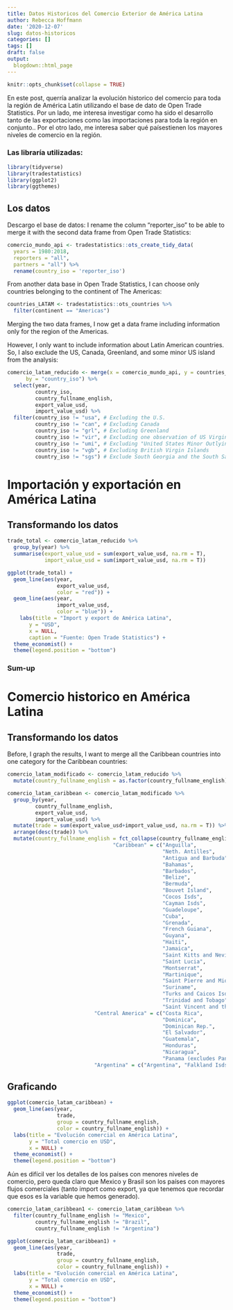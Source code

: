 ```yaml
---
title: Datos Historicos del Comercio Exterior de América Latina
author: Rebecca Hoffmann
date: '2020-12-07'
slug: datos-historicos
categories: []
tags: []
draft: false
output:
  blogdown::html_page
---
```


```r
knitr::opts_chunk$set(collapse = TRUE)
```

En este post, querría analizar la evolución historico del comercio para  toda la región de América Latin utilizando el base de dato de Open Trade Statistics. Por un lado, me interesa investigar como ha sido el desarrollo tanto de las exportaciones como las importaciones para toda la región en conjunto.. Por el otro lado, me interesa saber qué paísestienen los mayores niveles de comercio en la región.

### Las libraría utilizadas:

```r
library(tidyverse)
library(tradestatistics)
library(ggplot2)
library(ggthemes)
```

## Los datos
Descargo el base de datos:
I rename the column "reporter_iso" to be able to merge it with the second data frame from Open Trade Statistics:
```r
comercio_mundo_api <- tradestatistics::ots_create_tidy_data(
  years = 1980:2018, 
  reporters = "all", 
  partners = "all") %>%
  rename(country_iso = 'reporter_iso')
```

From another data base in Open Trade Statistics, I can choose only countries belonging to the continent of The Americas:

```r
countries_LATAM <- tradestatistics::ots_countries %>%
  filter(continent == "Americas") 
```

Merging the two data frames, I now get a data frame including information only for the region of the Americas.

However, I only want to include information about Latin American countries. So, I also exclude the US, Canada, Greenland, and some minor US island from the analysis:

```r
comercio_latam_reducido <- merge(x = comercio_mundo_api, y = countries_LATAM,
      by = "country_iso") %>%
  select(year,
         country_iso,
         country_fullname_english, 
         export_value_usd,
         import_value_usd) %>%
  filter(country_iso != "usa", # Excluding the U.S.
         country_iso != "can", # Excluding Canada
         country_iso != "grl", # Excluding Greenland
         country_iso != "vir", # Excluding one observation of US Virgin Islands
         country_iso != "umi", # Excluding "United States Minor Outlying Islands"
         country_iso != "vgb", # Excluding British Virgin Islands
         country_iso != "sgs") # Exclude South Georgia and the South Sandwich Islands (British territory)

```

# Importación y exportación en América Latina

## Transformando los datos
```r
trade_total <- comercio_latam_reducido %>%
  group_by(year) %>%
  summarise(export_value_usd = sum(export_value_usd, na.rm = T),
            import_value_usd = sum(import_value_usd, na.rm = T))
```

```r
ggplot(trade_total) +
  geom_line(aes(year,
                export_value_usd,
                color = "red")) +
  geom_line(aes(year,
                import_value_usd,
                color = "blue")) +
    labs(title = "Import y export de América Latina",
       y = "USD",
       x = NULL,
       caption = "Fuente: Open Trade Statistics") +
  theme_economist() +
  theme(legend.position = "bottom")
```

### Sum-up

# Comercio historico en América Latina

## Transformando los datos
Before, I graph the results, I want to merge all the Caribbean countries into one category for the Caribbean countries:

```r

comercio_latam_modificado <- comercio_latam_reducido %>%
  mutate(country_fullname_english = as.factor(country_fullname_english))

comercio_latam_caribbean <- comercio_latam_modificado %>%
  group_by(year,
         country_fullname_english,
         export_value_usd,
         import_value_usd) %>%
  mutate(trade = sum(export_value_usd+import_value_usd, na.rm = T)) %>%
  arrange(desc(trade)) %>%
  mutate(country_fullname_english = fct_collapse(country_fullname_english,
                                  "Caribbean" = c("Anguilla", 
                                                  "Neth. Antilles", 
                                                  "Antigua and Barbuda",
                                                  "Bahamas",
                                                  "Barbados",
                                                  "Belize",
                                                  "Bermuda",
                                                  "Bouvet Island",
                                                  "Cocos Isds",
                                                  "Cayman Isds",
                                                  "Guadeloupe",
                                                  "Cuba",
                                                  "Grenada",
                                                  "French Guiana",
                                                  "Guyana",
                                                  "Haiti",
                                                  "Jamaica",
                                                  "Saint Kitts and Nevis (includes Anguilla until 1981)",
                                                  "Saint Lucia",
                                                  "Montserrat",
                                                  "Martinique",
                                                  "Saint Pierre and Miquelon",
                                                  "Suriname",
                                                  "Turks and Caicos Isds",
                                                  "Trinidad and Tobago",
                                                  "Saint Vincent and the Grenadines"),
                            "Central America" = c("Costa Rica",
                                                  "Dominica",
                                                  "Dominican Rep.",
                                                  "El Salvador",
                                                  "Guatemala",
                                                  "Honduras",
                                                  "Nicaragua",
                                                  "Panama (excludes Panama Canal Zone until 1978)"),
                            "Argentina" = c("Argentina", "Falkland Isds (Malvinas)")))

```

## Graficando
```r
ggplot(comercio_latam_caribbean) +
  geom_line(aes(year,
                trade,
                group = country_fullname_english,
                color = country_fullname_english)) +
  labs(title = "Evolución comercial en América Latina",
       y = "Total comercio en USD",
       x = NULL) +
  theme_economist() +
  theme(legend.position = "bottom")
```

Aún es difícil ver los detalles de los países con menores niveles de comercio, pero queda claro que Mexico y Brasil son los países con mayores flujos comerciales (tanto import como export, ya que tenemos que recordar que esos es la variable que hemos generado). 

```r
comercio_latam_caribbean1 <- comercio_latam_caribbean %>%
  filter(country_fullname_english != "Mexico",
         country_fullname_english != "Brazil",
         country_fullname_english != "Argentina")

ggplot(comercio_latam_caribbean1) +  
  geom_line(aes(year,
                trade,
                group = country_fullname_english,
                color = country_fullname_english)) +
  labs(title = "Evolución comercial en América Latina",
       y = "Total comercio en USD",
       x = NULL) +
  theme_economist() +
  theme(legend.position = "bottom")
```